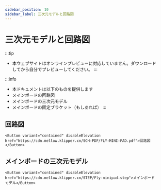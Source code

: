 ```yaml
---
sidebar_position: 10
sidebar_label: 三次元モデルと回路図
---
```




# 三次元モデルと回路図


:::tip
* 本ウェブサイトはオンラインプレビューに対応していません。ダウンロードしてから自分でプレビューしてください。
:::

:::info
* 本ドキュメントは以下のものを提供します
* メインボードの回路図
* メインボードの三次元モデル
* メインボードの固定ブラケット（もしあれば）
:::

## 回路図

    <Button variant="contained" disableElevation href="https://cdn.mellow.klipper.cn/SCH-PDF/FLY-MINI-PAD.pdf">回路図</Button>


## メインボードの三次元モデル

    <Button variant="contained" disableElevation href="https://cdn.mellow.klipper.cn/STEP/Fly-minipad.step">メインボードモデル</Button>


